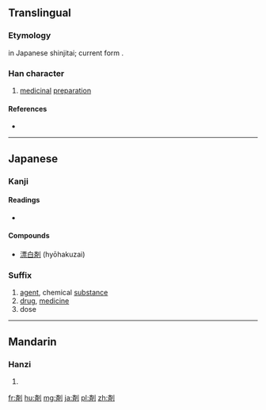 {{also|劑|剂}}
==Translingual==
{{ja-forms|剤|[[剂]]|[[劑]]}}

===Etymology===
{{Han simp|劑|f=齊|t=斉}} in Japanese shinjitai; current form {{Han compound|斉|刂}}.

===Han character===
{{Han char|rn=18|rad=刀|as=08|sn=10|four=|canj=X卜中中弓 (XYLLN), 卜中中弓 (YLLN)|ids=⿰[[斉]][[刂]]}}

# [[medicinal]] [[preparation]]

====References====
* {{Han ref|kx=0141.411|dkj=02076|dj=0321.140|hdz=10345.121|uh=5264|ud=21092}}

----

==Japanese==

===Kanji===
{{ja-kanji|grade=c|rs=刀08|style=s|kyu=劑}}

====Readings====
* {{ja-readings|on=[[ざい]] (zai), [[すい]] (sui)|kun=[[そろえる]] (soroeru), [[まぜる]] (mazeru)}}

====Compounds====
* [[漂白剤]] (hyōhakuzai)

===Suffix===
{{ja-pos|suffix|ざい|kyu=劑}}

# [[agent]], chemical [[substance]]
# [[drug]], [[medicine]]
# dose

----

==Mandarin==

===Hanzi===
{{cmn-hanzi|pin=[[jì]] ([[ji4]])|wg=chi<sup>4</sup>}}

# {{defn|lang=cmn|sort=刀08}}

[[fr:剤]]
[[hu:剤]]
[[mg:剤]]
[[ja:剤]]
[[pl:剤]]
[[zh:剤]]